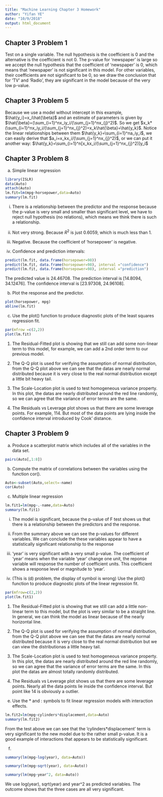 ```yaml
---
title: "Machine Learning Chapter 3 Homework"
author: "Yifan YE"
date: "10/9/2018"
output: html_document
---
```

## Chapter 3 Problem 1
Test on a single variable. The null hypothesis is the coefficient is 0 and the alternative is the coefficient is not 0. The p-value for 'newspaper' is large so we accept the null hypothesis that the coefficient of 'newspaper' is 0, which means that 'newspaper' is not significant in this model. For other variables, their coefficients are not significant to be 0, so we draw the conclusion that for 'TV' and 'Radio', they are significant in the model because of the very low p-value.

## Chapter 3 Problem 5
Because we use a model without intercept in this example, $\hat{y_i}=x_i\hat{\beta}$ and an estimate of parameters is given by $\hat{\beta}=(\sum_{i=1}^nx_iy_i/(\sum_{j=1}^nx_{j}^2)$. So we get $x_k*(\sum_{i=1}^nx_iy_i/(\sum_{j=1}^nx_{j}^2)=x_k\hat{\beta}=\hat{y_k}$. Notice the linear relationships between them $\hat{y_k}=\sum_{i=1}^na_iy_i$, we can easily derive that $a_i=x_kx_i/(\sum_{j=1}^nx_{j}^2)$, or we can put it another way: $\hat{y_k}=\sum_{i=1}^n[x_kx_i/(\sum_{j=1}^nx_{j}^2)]y_i$

## Chapter 3 Problem 8
(a) Simple linear regression
```r
library(ISLR)
data(Auto)
attach(Auto)
lm.fit=lm(mpg~horsepower,data=Auto)
summary(lm.fit)
```
(i) 
There is a relationship between the predictor and the response because the p-value is very small and smaller than significant level, we have to reject null hypothesis (no relations), which means we think there is such a relationship.

(ii)
Not very strong. Because $R^2$ is just 0.6059, which is much less than 1.

(iii)
Negative. Because the coefficient of 'horsepower' is negative.
 
(iv) Confidence and prediction intervals:
```r
predict(lm.fit, data.frame(horsepower=98))
predict(lm.fit, data.frame(horsepower=98), interval ="confidence")
predict(lm.fit, data.frame(horsepower=98), interval ="prediction")
```
The predicted value is 24.46708. The prediction interval is [14.8094, 34.12476]. The confidence interval is [23.97308, 24.96108].

(b) Plot the response and the predictor.
```r
plot(horsepower, mpg)
abline(lm.fit)
```

(c) Use the plot() function to produce diagnostic plots of the least squares regression fit.
```r
par(mfrow =c(2,2))
plot(lm.fit)
```

(1) The Residual-Fitted plot is showing that we still can add some non-linear term to this model, for example, we can add a 2nd order term to our previous model.

(2) The Q-Q plot is used for verifying the assumption of normal distribution, from the Q-Q plot above we can see that the datas are nearly normal distributed because it is very close to the real normal distribution except a little bit heavy tail.

(3) The Scale-Location plot is used to test homogeneous variance property. In this plot, the datas are nearly distributed around the red line randomly, so we can agree that the variance of error terms are the same.

(4) The Residuals vs Leverage plot shows us that there are some leverage points. For example, 114. But most of the data points are lying inside the confidence interval introduced by Cook' distance.

## Chapter 3 Problem 9
(a) Produce a scatterplot matrix which includes all of the variables in the data set.
```r
pairs(Auto[,1:8])
```

(b) Compute the matrix of correlations between the variables using the function cor(). 
```r
Auto<-subset(Auto,select=-name)
cor(Auto)
```

(c) Multiple linear regression
```r
lm.fit1=lm(mpg~.-name,data=Auto)
summary(lm.fit1)
```

(i) The model is significant, because the p-value of F test shows us that there is a relationship between the predictors and the response. 

(ii) From the summary above we can see the p-values for different variables. We can conclude the these variables appear to have a statistically significant relationship to the response

(iii) 'year' is very significant with a very small p-value. The coefficient of 'year' means when the variable 'year' change one unit, the reponse variable will response the number of coefficient units. This coefficient shows a response level or magnitude to 'year'.

(d) (This is (d) problem, the display of symbol is wrong) Use the plot() function to produce diagnostic plots of the linear regression fit. 
```r
par(mfrow=c(2,2))
plot(lm.fit1)
```

(1) The Residual-Fitted plot is showing that we still can add a little non-linear term to this model, but the plot is very similar to be a straight line. In general, we can think the model as linear because of the nearly horizontal line.

(2) The Q-Q plot is used for verifying the assumption of normal distribution, from the Q-Q plot above we can see that the datas are nearly normal distributed because it is very close to the real normal distribution but we can view the distributionas a little heavy tail.

(3) The Scale-Location plot is used to test homogeneous variance property. In this plot, the datas are nearly distributed around the red line randomly, so we can agree that the variance of error terms are the same. In this plot the datas are almost totally randomly distributed.

(4) The Residuals vs Leverage plot shows us that there are some leverage points. Nearly all the data points lie inside the confidence interval. But point like 14 is obviously a outlier.

(e) Use the * and : symbols to fit linear regression models with interaction effects.
```r
lm.fit2=lm(mpg~cylinders*displacement,data=Auto)
summary(lm.fit2)
```

From the test above we can see that the 'cylinders*displacement' term is very significant to the new model due to the rather small p-value. It is a good example of interactions that appears to be statistically significant.

(f) 
```r
summary(lm(mpg~log(year), data=Auto))
```
```r
summary(lm(mpg~sqrt(year), data=Auto))
```
```r
summary(lm(mpg~year^2, data=Auto))
```

We use log(year), sqrt(year) and year^2 as predicted variables. The outcome shows that the three cases are all very significant.